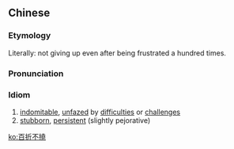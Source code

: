 {{also|百折不挠}}
==Chinese==
{{zh-forms|s=百折不挠}}

===Etymology===
Literally: not giving up even after being frustrated a hundred times.

===Pronunciation===
{{zh-pron
|m=bǎizhé不náo
|c=baak3 zit3 bat1 naau4
|cat=id
}}

===Idiom===
{{zh-idiom}}
# [[indomitable]], [[unfazed]] by [[difficulties]] or [[challenge]]s
# [[stubborn]], [[persistent]] (slightly pejorative)

[[ko:百折不撓]]